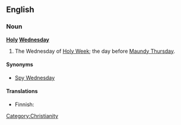 ==English==

===Noun===
{{wikipedia}}
'''[[Holy]] [[Wednesday]]'''

# The Wednesday of [[Holy Week]]; the day before [[Maundy Thursday]].

====Synonyms====
* [[Spy Wednesday]]

====Translations====
{{top}}
* Finnish: {{t|fi|kellokeskiviikko}}
{{mid}}
{{bottom}}

[[Category:Christianity]]